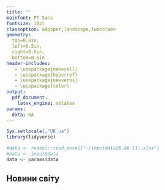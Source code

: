 ```yaml
---
title: ''
mainfont: PT Sans
fontsize: 10pt  
classoption: a4paper,landscape,twocolumn
geometry:
  top=0.8in,
  left=0.5in,
  right=0.5in,
  bottom=0.5in
header-includes:
   - \usepackage{makecell}
   - \usepackage{hyperref}
   - \usepackage{newverbs}
   - \usepackage{color}
output: 
  pdf_document:
    latex_engine: xelatex
params:
  data: NA
---
```


```r
Sys.setlocale(,"UK_ua")
library(tidyverse)
```

```r
#data <- readxl::read_excel("~/inputdata26.06 (1).xlsx")
#data <- input$data
data <- params$data
```

## Новини світу
\noindent\rule[0.5ex]{\linewidth}{1pt}

\begin{tabular}{rrc}
```r
cat(for (i in which(data$Рубрика=="Новини світу")){
  cat(readLines("include.Rnw",encoding = "UTF-8"),
    ifelse(file.exists(paste0("LogoSMI/",tolower(data[[i,1]]),".png")),paste0("LogoSMI/",tolower(data[[i,1]]),".png"),"LogoSMI/inosmi_not_exist.png"),
readLines("end1.Rnw",encoding = "UTF-8"),"\n",
readLines("box2.Rnw",encoding = "UTF-8"),
gsub(pattern = "#",replacement = readLines("hash.Rnw"),data[[i,3]]),"}{",
toupper(data[[i,1]]),
readLines("par.Rnw",encoding = "UTF-8"),
data[[i,2]],
readLines("end1.Rnw",encoding = "UTF-8"),"\n",
readLines("box3.Rnw",encoding = "UTF-8"),
gsub(pattern = "%",replacement = readLines("percent.Rnw"),data[[i,4]]),
readLines("end2.Rnw",encoding = "UTF-8"),"\n",sep = "")
})
```
\end{tabular}

\newpage

## Закордонні ЗМІ про Україну 
\noindent\rule[0.5ex]{\linewidth}{1pt}

\begin{tabular}{rrc}
```r
cat(for (i in which(data$Рубрика=="Закордонні ЗМІ про Україну")){
  cat(readLines("include.Rnw",encoding = "UTF-8"),
    ifelse(file.exists(paste0("LogoSMI/",tolower(data[[i,1]]),".png")),paste0("LogoSMI/",tolower(data[[i,1]]),".png"),"LogoSMI/inosmi_not_exist.png"),
readLines("end1.Rnw",encoding = "UTF-8"),"\n",
readLines("box2.Rnw",encoding = "UTF-8"),
gsub(pattern = "#",replacement = readLines("hash.Rnw"),data[[i,3]]),"}{",
toupper(data[[i,1]]),
readLines("par.Rnw",encoding = "UTF-8"),
data[[i,2]],
readLines("end1.Rnw",encoding = "UTF-8"),"\n",
readLines("box3.Rnw",encoding = "UTF-8"),
gsub(pattern = "%",replacement = readLines("percent.Rnw"),data[[i,4]]),
readLines("end2.Rnw",encoding = "UTF-8"),"\n",sep = "")
})
```
\end{tabular}

\pagenumbering{gobble} 

